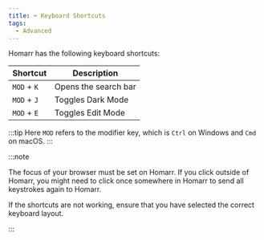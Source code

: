 ```yaml
---
title: ⌨️ Keyboard Shortcuts
tags:
  - Advanced
---
```


Homarr has the following keyboard shortcuts:

| Shortcut | Description |
| -------- | ----------- |
| `MOD` + `K` | Opens the search bar |
| `MOD` + `J` | Toggles Dark Mode |
| `MOD` + `E` | Toggles Edit Mode |

:::tip
Here `MOD` refers to the modifier key, which is `Ctrl` on Windows and `Cmd` on macOS.
:::

:::note

The focus of your browser must be set on Homarr. If you click outside of Homarr, you might need to click once somewhere in Homarr to send all keystrokes again to Homarr.

If the shortcuts are not working, ensure that you have selected the correct keyboard layout.

:::
